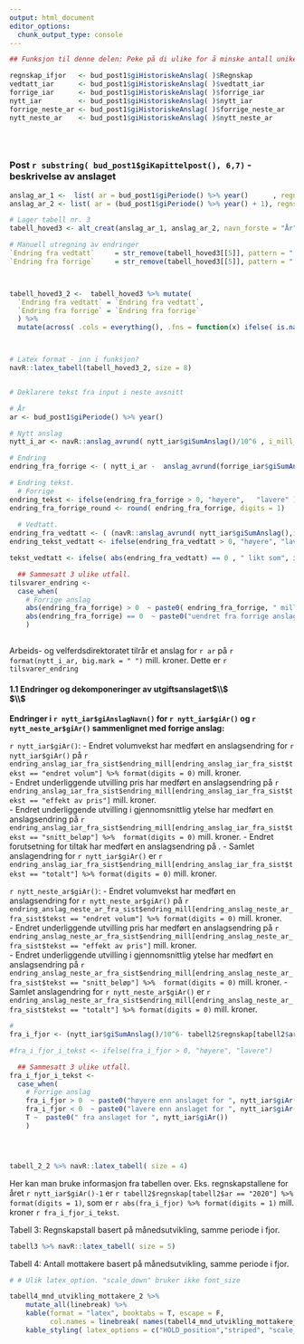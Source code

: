 ```yaml
---
output: html_document
editor_options: 
  chunk_output_type: console
---
```




```r
## Funksjon til denne delen: Peke på di ulike for å minske antall unike anslag. 

regnskap_ifjor   <- bud_post1$giHistoriskeAnslag( )$Regnskap     
vedtatt_iar      <- bud_post1$giHistoriskeAnslag( )$vedtatt_iar  
forrige_iar      <- bud_post1$giHistoriskeAnslag( )$forrige_iar     
nytt_iar         <- bud_post1$giHistoriskeAnslag( )$nytt_iar
forrige_neste_ar <- bud_post1$giHistoriskeAnslag( )$forrige_neste_ar
nytt_neste_ar    <- bud_post1$giHistoriskeAnslag( )$nytt_neste_ar


  
```



### Post `r substring( bud_post1$giKapittelpost(), 6,7) ` - beskrivelse av anslaget 

```r



anslag_ar_1 <-  list( ar = bud_post1$giPeriode() %>% year()      , regnskap_ifjor = regnskap_ifjor, vedtatt_iar = vedtatt_iar, forrige = forrige_iar, nyttt = nytt_iar )
anslag_ar_2 <- list( ar = (bud_post1$giPeriode() %>% year() + 1), regnskap_ifjor = NULL, vedtatt_iar = NULL, forrige = forrige_neste_ar, nyttt = nytt_neste_ar)

# Lager tabell nr. 3
tabell_hoved3 <- alt_creat(anslag_ar_1, anslag_ar_2, navn_forste = "År")

# Manuell utregning av endringer
`Endring fra vedtatt`     = str_remove(tabell_hoved3[[5]], pattern = " ") %>% as.numeric() -   str_remove(tabell_hoved3[[3]], pattern = " ") %>% as.numeric()
`Endring fra forrige`     = str_remove(tabell_hoved3[[5]], pattern = " ") %>% as.numeric() -   str_remove(tabell_hoved3[[4]], pattern = " ") %>% as.numeric()



tabell_hoved3_2 <-  tabell_hoved3 %>% mutate(
  `Endring fra vedtatt` = `Endring fra vedtatt`,
  `Endring fra forrige` = `Endring fra forrige`
  ) %>%
  mutate(across( .cols = everything(), .fns = function(x) ifelse( is.na(x), " ", x ) ))



# Latex format - inn i funksjon?
navR::latex_tabell(tabell_hoved3_2, size = 8)



```



```r

# Deklarere tekst fra input i neste avsnitt 

# År
ar <- bud_post1$giPeriode() %>% year()

# Nytt anslag
nytt_i_ar <- navR::anslag_avrund( nytt_iar$giSumAnslag()/10^6 , i_mill_kr = T)

# Endring
endring_fra_forrige <- ( nytt_i_ar -  anslag_avrund(forrige_iar$giSumAnslag()/10^6, i_mill_kr = T ) )

# Endring tekst.
  # Forrige
endring_tekst <- ifelse(endring_fra_forrige > 0, "høyere",   "lavere" ) 
endring_fra_forrige_round <- round( endring_fra_forrige, digits = 1) 
  
  # Vedtatt.
endring_fra_vedtatt <- ( (navR::anslag_avrund( nytt_iar$giSumAnslag(),i_mill_kr = F)  - navR::anslag_avrund(vedtatt_iar$giSumAnslag(), i_mill_kr = F) )/10^6 )
endring_tekst_vedtatt <- ifelse(endring_fra_vedtatt > 0, "høyere", "lavere")

tekst_vedtatt <- ifelse( abs(endring_fra_vedtatt) == 0 , " likt som", ifelse( endring_fra_vedtatt > 0, str_c(  abs(endring_fra_vedtatt)," mill.kr høyere enn "), str_c( abs(endring_fra_vedtatt),"  mill.kr lavere enn") ) )

  ## Sammesatt 3 ulike utfall.
tilsvarer_endring <- 
  case_when( 
    # Forrige anslag
    abs(endring_fra_forrige) > 0  ~ paste0( endring_fra_forrige, " mill. kroner " ,endring_tekst, " enn forrige anslag og ", tekst_vedtatt, "  vedtatt budsjett."),
    abs(endring_fra_forrige) == 0  ~ paste0("uendret fra forrige anslag."),
    )
  

```


Arbeids- og velferdsdirektoratet tilrår et anslag for `r ar` på `r format(nytt_i_ar, big.mark = " ") ` mill. kroner. Dette er `r tilsvarer_endring` 



#### 1.1 Endringer og dekomponeringer av utgiftsanslaget$\\$ <br>$\\$ <br>
__Endringer i `r nytt_iar$giAnslagNavn()` for `r nytt_iar$giAr()`  og `r nytt_neste_ar$giAr()` sammenlignet med forrige anslag:__

`r nytt_iar$giAr()`:\newline
*-* Endret volumvekst har medført  en anslagsendring for `r nytt_iar$giAr() ` på `r endring_anslag_iar_fra_sist$endring_mill[endring_anslag_iar_fra_sist$tekst == "endret volum"] %>% format(digits = 0)` mill. kroner.  
*-* Endret underliggende utvilling pris har medført en anslagsendring  på `r endring_anslag_iar_fra_sist$endring_mill[endring_anslag_iar_fra_sist$tekst == "effekt av pris"]` mill. kroner.  
*-* Endret underliggende utvilling i gjennomsnittlig ytelse har medført en anslagsendring  på `r endring_anslag_iar_fra_sist$endring_mill[endring_anslag_iar_fra_sist$tekst == "snitt_beløp"] %>%  format(digits = 0) ` mill. kroner.\newline 
*-* Endret forutsetning for tiltak har medført en anslagsendring  på <Her skal det komme tekst>.\newline
*-* Samlet anslagendring for `r nytt_iar$giAr() ` er `r endring_anslag_iar_fra_sist$endring_mill[endring_anslag_iar_fra_sist$tekst == "totalt"] %>% format(digits = 0)` mill. kroner.



`r nytt_neste_ar$giAr()`:\newline
*-* Endret volumvekst har medført en anslagsendring for `r nytt_neste_ar$giAr() ` på `r endring_anslag_neste_ar_fra_sist$endring_mill[endring_anslag_neste_ar_fra_sist$tekst == "endret volum"] %>% format(digits = 0)` mill. kroner.  
*-* Endret underliggende utvilling pris har medført en anslagsendring  på `r endring_anslag_neste_ar_fra_sist$endring_mill[endring_anslag_neste_ar_fra_sist$tekst == "effekt av pris"]` mill. kroner.  
*-* Endret underliggende utvilling i gjennomsnittlig ytelse har medført en anslagsendring  på `r endring_anslag_neste_ar_fra_sist$endring_mill[endring_anslag_neste_ar_fra_sist$tekst == "snitt_beløp"] %>%  format(digits = 0) ` mill. kroner.\newline 
<!-- *-* Endret forutsetning for tiltak har medført en anslagsendring  på AUTO. -->
*-* Samlet anslagendring for `r nytt_neste_ar$giAr() ` er `r endring_anslag_neste_ar_fra_sist$endring_mill[endring_anslag_neste_ar_fra_sist$tekst == "totalt"] %>% format(digits = 0)` mill. kroner.





```r

# 
fra_i_fjor <- (nytt_iar$giSumAnslag()/10^6- tabell2$regnskap[tabell2$ar == "2020"])

#fra_i_fjor_i_tekst <- ifelse(fra_i_fjor > 0, "høyere", "lavere")

  ## Sammesatt 3 ulike utfall.
fra_i_fjor_i_tekst <- 
  case_when( 
    # Forrige anslag
    fra_i_fjor > 0  ~ paste0("høyere enn anslaget for ", nytt_iar$giAr() ),
    fra_i_fjor < 0  ~ paste0("lavere enn anslaget for ", nytt_iar$giAr() ),
    T ~  paste0(" fra anslaget for ", nytt_iar$giAr())
    )




tabell_2_2 %>% navR::latex_tabell( size = 4)


```


Her kan man bruke informasjon fra tabellen over. Eks. regnskapstallene for året `r nytt_iar$giAr()-1`  er  `r tabell2$regnskap[tabell2$ar == "2020"] %>% format(digits = 1)`,
som er `r abs(fra_i_fjor) %>% format(digits = 1)` mill. kroner `r fra_i_fjor_i_tekst`.


Tabell 3: Regnskapstall basert på månedsutvikling, samme periode i fjor.

```r

tabell3 %>% navR::latex_tabell( size = 5)

```



Tabell 4: Antall mottakere basert på månedsutvikling, samme periode i fjor.
```r


# # Ulik latex_option. "scale_down" bruker ikke font_size 

tabell4_mnd_utvikling_mottakere_2 %>% 
    mutate_all(linebreak) %>%
    kable(format = "latex", booktabs = T, escape = F,
          col.names = linebreak( names(tabell4_mnd_utvikling_mottakere_2) ), align = "lccc" ) %>% 
    kable_styling( latex_options = c("HOLD_position","striped", "scale_down"), stripe_index =  c(1,3,5,7,9,11)  )  


```








